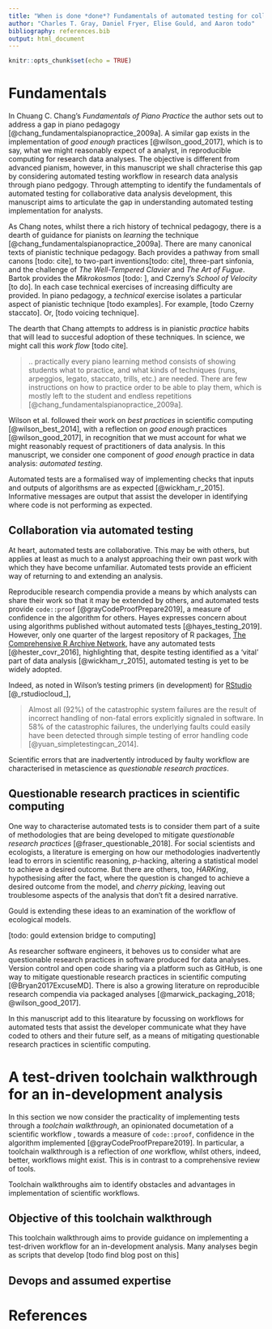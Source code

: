 ```yaml
---
title: "When is done *done*? Fundamentals of automated testing for collaborative data analysis development"
author: "Charles T. Gray, Daniel Fryer, Elise Gould, and Aaron todo"
bibliography: references.bib
output: html_document
---
```


```r
knitr::opts_chunk$set(echo = TRUE)
```

# Fundamentals

In Chuang C. Chang's _Fundamentals of Piano Practice_ the author sets out to address a gap in piano pedagogy [@chang_fundamentalspianopractice_2009a]. A similar gap exists in the implementation of *good enough* practices [@wilson_good_2017], which is to say, what we might reasonably expect of a analyst, in reproducible computing for research data analyses. The objective is different from advanced pianism, however, in this manuscript we shall chracterise this gap by considering automated testing workflow in research data analysis through piano pedgogy. Through attempting to identify the fundamentals of automated testing for collaborative data analysis development, this manuscript aims to articulate the gap in understanding automated testing implementation for analysts. 

As Chang notes, whilst there a rich history of technical pedagogy, there is a dearth of guidance for pianists on _learning_ the technique [@chang_fundamentalspianopractice_2009a]. There are many canonical texts of pianistic technique pedagogy. Bach provides a pathway from small canons [todo: cite], to two-part inventions[todo: cite], three-part sinfonia, and the challenge of *The Well-Tempered Clavier* and *The Art of Fugue*. Bartok provides the *Mikrokosmos* [todo: ], and Czerny's *School of Velocity* [to do]. In each case technical exercises of increasing difficulty are provided. In piano pedagogy, a _technical_ exercise isolates a particular aspect of pianistic technique [todo examples]. For example, [todo Czerny staccato]. Or, [todo voicing technique].

The dearth that Chang attempts to address is in pianistic _practice_ habits that will lead to succesful adoption of these techniques. In science, we might call this _work flow_ [todo cite]. 

> .. practically every piano learning method consists of showing students what to practice, and what kinds of techniques (runs, arpeggios, legato, staccato, trills, etc.) are needed. There are few instructions on how to practice order  to be able to play them, which is mostly left to the student and endless repetitions [@chang_fundamentalspianopractice_2009a].

Wilson et al. followed their work on _best practices_  in scientific computing [@wilson_best_2014], with a reflection on _good enough_ practices [@wilson_good_2017], in recognition that we must account for what we might reasonably request of practitioners of data analysis. In this manuscript, we consider one component of *good enough* practice in data analysis: *automated testing*. 

Automated tests are a formalised way of implementing checks that inputs and outputs of algorithsms are as expected [@wickham_r_2015]. Informative messages are output that assist the developer in identifying where code is not performing as expected. 

## Collaboration via automated testing 

At heart, automated tests are collaborative. This may be with others, but applies at least as much to a analyst approaching their own past work with which they have become unfamiliar. Automated tests provide an efficient way of returning to and extending an analysis. 

Reproducible research compendia provide a means by which analysts can share their work so that it may be extended by others, and automated tests provide `code::proof` [@grayCodeProofPrepare2019], a measure of confidence in the algorithm for others. Hayes expresses concern about using algorithms published without automated tests [@hayes_testing_2019]. However, only one quarter of the largest repository of R packages, [The Comprehensive R Archive Network](https://cran.r-project.org/), have any automated tests [@hester_covr_2016], highlighting that, despite testing identified as a 'vital' part of data analysis [@wickham_r_2015], automated testing is yet to be widely adopted.

Indeed, as noted in Wilson's testing primers (in development) for [RStudio](https://rstudio.cloud/learn/primers) [@_rstudiocloud_], 

> Almost all (92%) of the catastrophic system failures are the result of incorrect handling of non-fatal errors explicitly signaled in software. In 58% of the catastrophic failures, the underlying faults could easily have been detected through simple testing of error handling code [@yuan_simpletestingcan_2014].

Scientific errors that are inadvertently introduced by faulty workflow are characterised in metascience as *questionable research practices*.

## Questionable research practices in scientific computing

One way to characterise automated tests is to consider them part of a suite of methodologies that are being developed to mitigate _questionable research practices_ [@fraser_questionable_2018]. For social scientists and ecologists, a literature is emerging on how our methodologies inadvertently lead to errors in scientific reasoning, $p$-hacking, altering a statistical model to achieve a desired outcome. But there are others, too, *HARKing*, hypothesising after the fact, where the question is changed to achieve a desired outcome from the model, and *cherry picking*, leaving out troublesome aspects of the analysis that don't fit a desired narrative. 

Gould is extending these ideas to an examination of the workflow of ecological models. 

[todo: gould extension bridge to computing]

As researcher software engineers, it behoves us to consider what are questionable research practices in software produced for data analyses. Version control and open code sharing via a platform such as GitHub, is one way to mitigate questionable research practices in scientific computing [@Bryan2017ExcuseMD]. There is also a growing literature on reproducible research compendia via packaged analyses [@marwick_packaging_2018; @wilson_good_2017].     

In this manuscript add to this litearature by focussing on workflows for automated tests that assist the developer communicate what they have coded to others and their future self, as a means of mitigating questionable research practices in scientific computing. 

# A test-driven toolchain walkthrough for an in-development analysis

In this section we now consider the practicality of implementing tests through a *toolchain walkthrough*, an opinionated documetation of a scientific workflow , towards a measure of `code::proof`, confidence in the algorithm implemented [@grayCodeProofPrepare2019]. In particular, a toolchain walkthrough is a reflection of *one* workflow, whilst others, indeed, better, workflows might exist. This is in contrast to a comprehensive review of tools. 

Toolchain walkthroughs aim to identify obstacles and advantages in implementation of scientific workflows.

## Objective of this toolchain walkthrough

This toolchain walkthrough aims to provide guidance on implementing a test-driven workflow for an in-development analysis. Many analyses begin as scripts that develop [todo find blog post on this]


## Devops and assumed expertise




# References


